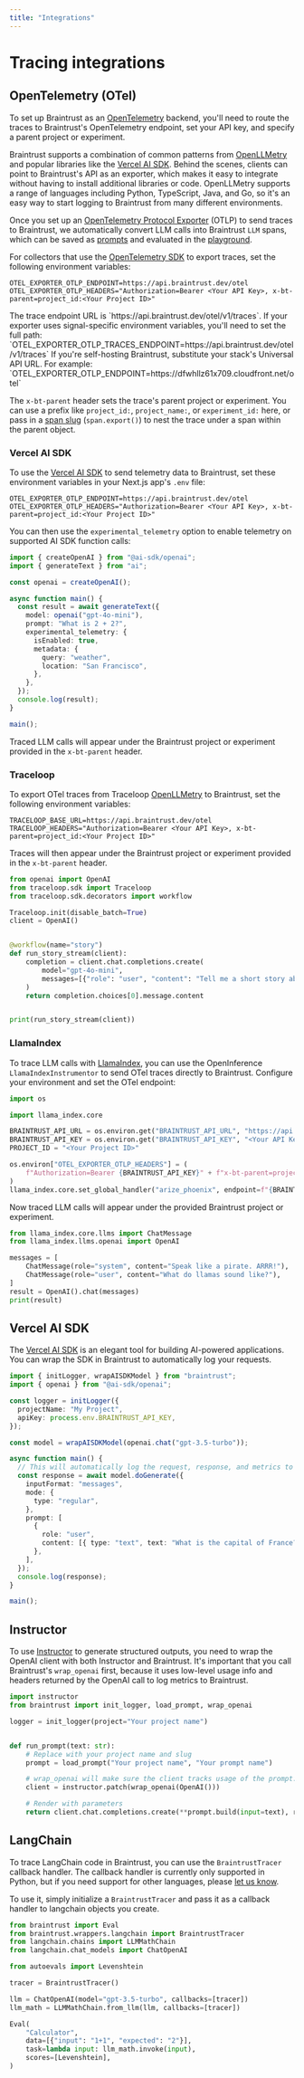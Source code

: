 ```yaml
---
title: "Integrations"
---
```



# Tracing integrations

## OpenTelemetry (OTel)

To set up Braintrust as an [OpenTelemetry](https://opentelemetry.io/docs/)
backend, you'll need to route the traces to Braintrust's OpenTelemetry endpoint,
set your API key, and specify a parent project or experiment.

Braintrust supports a combination of common patterns from [OpenLLMetry](https://github.com/traceloop/openllmetry) and popular libraries like the [Vercel AI SDK](https://sdk.vercel.ai/). Behind the scenes, clients can point to Braintrust's API as an exporter, which makes it easy to integrate without having to install additional libraries or code. OpenLLMetry supports a range of languages including Python, TypeScript, Java, and Go, so it's an easy way to start logging to Braintrust from many different environments.

Once you set up an [OpenTelemetry Protocol Exporter](https://opentelemetry.io/docs/languages/js/exporters/) (OTLP) to send traces to Braintrust, we automatically
convert LLM calls into Braintrust `LLM` spans, which
can be saved as [prompts](/docs/guides/functions/prompts)
and evaluated in the [playground](/docs/guides/playground).

For collectors that use the [OpenTelemetry SDK](https://opentelemetry.io/docs/languages/) to export traces, set the
following environment variables:

```
OTEL_EXPORTER_OTLP_ENDPOINT=https://api.braintrust.dev/otel
OTEL_EXPORTER_OTLP_HEADERS="Authorization=Bearer <Your API Key>, x-bt-parent=project_id:<Your Project ID>"
```

<Callout type="info">
  The trace endpoint URL is `https://api.braintrust.dev/otel/v1/traces`. If your exporter
  uses signal-specific environment variables, you'll need to set the full path:
  `OTEL_EXPORTER_OTLP_TRACES_ENDPOINT=https://api.braintrust.dev/otel/v1/traces`
</Callout>

<Callout type="info">
  If you're self-hosting Braintrust, substitute your stack's Universal API URL. For example:
  `OTEL_EXPORTER_OTLP_ENDPOINT=https://dfwhllz61x709.cloudfront.net/otel`
</Callout>

The `x-bt-parent` header sets the trace's parent project or experiment. You can use
a prefix like `project_id:`, `project_name:`, or `experiment_id:` here, or pass in
a [span slug](/docs/guides/tracing#distributed-tracing)
(`span.export()`) to nest the trace under a span within the parent object.

### Vercel AI SDK

To use the [Vercel AI SDK](https://sdk.vercel.ai/docs/ai-sdk-core/telemetry) to send
telemetry data to Braintrust, set these environment variables in your Next.js
app's `.env` file:

```
OTEL_EXPORTER_OTLP_ENDPOINT=https://api.braintrust.dev/otel
OTEL_EXPORTER_OTLP_HEADERS="Authorization=Bearer <Your API Key>, x-bt-parent=project_id:<Your Project ID>"
```

You can then use the `experimental_telemetry` option to enable telemetry on
supported AI SDK function calls:

```typescript
import { createOpenAI } from "@ai-sdk/openai";
import { generateText } from "ai";

const openai = createOpenAI();

async function main() {
  const result = await generateText({
    model: openai("gpt-4o-mini"),
    prompt: "What is 2 + 2?",
    experimental_telemetry: {
      isEnabled: true,
      metadata: {
        query: "weather",
        location: "San Francisco",
      },
    },
  });
  console.log(result);
}

main();
```

Traced LLM calls will appear under the Braintrust project or experiment
provided in the `x-bt-parent` header.

### Traceloop

To export OTel traces from Traceloop
[OpenLLMetry](https://www.traceloop.com/docs) to Braintrust, set the following
environment variables:

```
TRACELOOP_BASE_URL=https://api.braintrust.dev/otel
TRACELOOP_HEADERS="Authorization=Bearer <Your API Key>, x-bt-parent=project_id:<Your Project ID>"
```

Traces will then appear under the Braintrust project or experiment provided in
the `x-bt-parent` header.

```python
from openai import OpenAI
from traceloop.sdk import Traceloop
from traceloop.sdk.decorators import workflow

Traceloop.init(disable_batch=True)
client = OpenAI()


@workflow(name="story")
def run_story_stream(client):
    completion = client.chat.completions.create(
        model="gpt-4o-mini",
        messages=[{"role": "user", "content": "Tell me a short story about LLM evals."}],
    )
    return completion.choices[0].message.content


print(run_story_stream(client))
```

### LlamaIndex

To trace LLM calls with [LlamaIndex](https://docs.llamaindex.ai/en/stable/module_guides/observability/), you can use the OpenInference `LlamaIndexInstrumentor` to send OTel traces directly to Braintrust. Configure your environment and set the OTel endpoint:

```python
import os

import llama_index.core

BRAINTRUST_API_URL = os.environ.get("BRAINTRUST_API_URL", "https://api.braintrust.dev")
BRAINTRUST_API_KEY = os.environ.get("BRAINTRUST_API_KEY", "<Your API Key>")
PROJECT_ID = "<Your Project ID>"

os.environ["OTEL_EXPORTER_OTLP_HEADERS"] = (
    f"Authorization=Bearer {BRAINTRUST_API_KEY}" + f"x-bt-parent=project_id:{PROJECT_ID}"
)
llama_index.core.set_global_handler("arize_phoenix", endpoint=f"{BRAINTRUST_API_URL}/otel/v1/traces")
```

Now traced LLM calls will appear under the provided Braintrust project or experiment.

```python
from llama_index.core.llms import ChatMessage
from llama_index.llms.openai import OpenAI

messages = [
    ChatMessage(role="system", content="Speak like a pirate. ARRR!"),
    ChatMessage(role="user", content="What do llamas sound like?"),
]
result = OpenAI().chat(messages)
print(result)
```

## Vercel AI SDK

The [Vercel AI SDK](https://sdk.vercel.ai/docs/ai-sdk-core) is an elegant tool for building AI-powered applications.
You can wrap the SDK in Braintrust to automatically log your requests.

```typescript
import { initLogger, wrapAISDKModel } from "braintrust";
import { openai } from "@ai-sdk/openai";

const logger = initLogger({
  projectName: "My Project",
  apiKey: process.env.BRAINTRUST_API_KEY,
});

const model = wrapAISDKModel(openai.chat("gpt-3.5-turbo"));

async function main() {
  // This will automatically log the request, response, and metrics to Braintrust
  const response = await model.doGenerate({
    inputFormat: "messages",
    mode: {
      type: "regular",
    },
    prompt: [
      {
        role: "user",
        content: [{ type: "text", text: "What is the capital of France?" }],
      },
    ],
  });
  console.log(response);
}

main();
```

## Instructor

To use [Instructor](https://github.com/jxnl/instructor) to generate structured outputs, you need to wrap the
OpenAI client with both Instructor and Braintrust. It's important that you call Braintrust's `wrap_openai` first,
because it uses low-level usage info and headers returned by the OpenAI call to log metrics to Braintrust.

```python
import instructor
from braintrust import init_logger, load_prompt, wrap_openai

logger = init_logger(project="Your project name")


def run_prompt(text: str):
    # Replace with your project name and slug
    prompt = load_prompt("Your project name", "Your prompt name")

    # wrap_openai will make sure the client tracks usage of the prompt.
    client = instructor.patch(wrap_openai(OpenAI()))

    # Render with parameters
    return client.chat.completions.create(**prompt.build(input=text), response_model=MyResponseModel)
```

## LangChain

To trace LangChain code in Braintrust, you can use the `BraintrustTracer` callback handler. The callback
handler is currently only supported in Python, but if you need support for other languages, please
[let us know](/contact).

To use it, simply initialize a `BraintrustTracer` and pass it as a callback handler to langchain objects
you create.

```python
from braintrust import Eval
from braintrust.wrappers.langchain import BraintrustTracer
from langchain.chains import LLMMathChain
from langchain.chat_models import ChatOpenAI

from autoevals import Levenshtein

tracer = BraintrustTracer()

llm = ChatOpenAI(model="gpt-3.5-turbo", callbacks=[tracer])
llm_math = LLMMathChain.from_llm(llm, callbacks=[tracer])

Eval(
    "Calculator",
    data=[{"input": "1+1", "expected": "2"}],
    task=lambda input: llm_math.invoke(input),
    scores=[Levenshtein],
)
```

